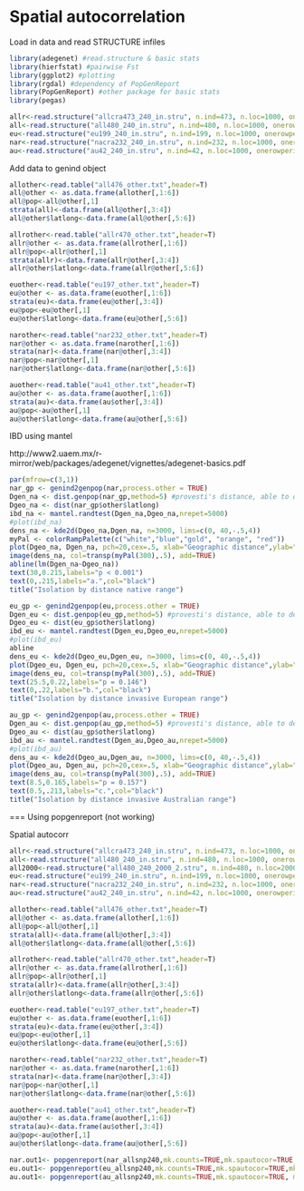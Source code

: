 Spatial autocorrelation
===


Load in data and read STRUCTURE infiles
```r
library(adegenet) #read.structure & basic stats
library(hierfstat) #pairwise Fst
library(ggplot2) #plotting
library(rgdal) #dependency of PopGenReport
library(PopGenReport) #other package for basic stats
library(pegas)
```

```r
allr<-read.structure("allcra473_240_in.stru", n.ind=473, n.loc=1000, onerowperind=FALSE, col.lab=1, col.pop=2, row.marknames=1,NA.char="-9", pop=85, ask=FALSE, quiet=FALSE)
all<-read.structure("all480_240_in.stru", n.ind=480, n.loc=1000, onerowperind=FALSE, col.lab=1, col.pop=2, row.marknames=1,NA.char="-9", pop=87, ask=FALSE, quiet=FALSE)
eu<-read.structure("eu199_240_in.stru", n.ind=199, n.loc=1000, onerowperind=FALSE, col.lab=1, col.pop=2, row.marknames=1, NA.char="-9", pop=36, ask=FALSE, quiet=FALSE)
nar<-read.structure("nacra232_240_in.stru", n.ind=232, n.loc=1000, onerowperind=FALSE, col.lab=1, col.pop=2, row.marknames=1,NA.char="-9", pop=42, ask=FALSE, quiet=FALSE)
au<-read.structure("au42_240_in.stru", n.ind=42, n.loc=1000, onerowperind=FALSE, col.lab=1, col.pop=2, row.marknames=1,NA.char="-9", pop=7,  ask=FALSE, quiet=FALSE)
```

Add data to genind object
```r
allother<-read.table("all476_other.txt",header=T)
all@other <- as.data.frame(allother[,1:6])
all@pop<-all@other[,1]
strata(all)<-data.frame(all@other[,3:4])
all@other$latlong<-data.frame(all@other[,5:6])

allrother<-read.table("allr470_other.txt",header=T)
allr@other <- as.data.frame(allrother[,1:6])
allr@pop<-allr@other[,1]
strata(allr)<-data.frame(allr@other[,3:4])
allr@other$latlong<-data.frame(allr@other[,5:6])

euother<-read.table("eu197_other.txt",header=T)
eu@other <- as.data.frame(euother[,1:6])
strata(eu)<-data.frame(eu@other[,3:4])
eu@pop<-eu@other[,1]
eu@other$latlong<-data.frame(eu@other[,5:6])

narother<-read.table("nar232_other.txt",header=T)
nar@other <- as.data.frame(narother[,1:6])
strata(nar)<-data.frame(nar@other[,3:4])
nar@pop<-nar@other[,1]
nar@other$latlong<-data.frame(nar@other[,5:6])

auother<-read.table("au41_other.txt",header=T)
au@other <- as.data.frame(auother[,1:6])
strata(au)<-data.frame(au$other[,3:4])
au@pop<-au@other[,1]
au@other$latlong<-data.frame(au@other[,5:6])
```
 
IBD using mantel

http://www2.uaem.mx/r-mirror/web/packages/adegenet/vignettes/adegenet-basics.pdf


```r
par(mfrow=c(3,1))
nar_gp <- genind2genpop(nar,process.other = TRUE)
Dgen_na <- dist.genpop(nar_gp,method=5) #provesti's distance, able to deal with missing data
Dgeo_na <- dist(nar_gp$other$latlong)
ibd_na <- mantel.randtest(Dgen_na,Dgeo_na,nrepet=5000)
#plot(ibd_na)
dens_na <- kde2d(Dgeo_na,Dgen_na, n=3000, lims=c(0, 40,-.5,4))
myPal <- colorRampPalette(c("white","blue","gold", "orange", "red"))
plot(Dgeo_na, Dgen_na, pch=20,cex=.5, xlab="Geographic distance",ylab="Genetic distance")
image(dens_na, col=transp(myPal(300),.5), add=TRUE)
abline(lm(Dgen_na~Dgeo_na))
text(30,0.215,labels="p < 0.001")
text(0,.215,labels="a.",col="black")
title("Isolation by distance native range")

eu_gp <- genind2genpop(eu,process.other = TRUE)
Dgen_eu <- dist.genpop(eu_gp,method=5) #provesti's distance, able to deal with missing data
Dgeo_eu <- dist(eu_gp$other$latlong)
ibd_eu <- mantel.randtest(Dgen_eu,Dgeo_eu,nrepet=5000)
#plot(ibd_eu)
abline
dens_eu <- kde2d(Dgeo_eu,Dgen_eu, n=3000, lims=c(0, 40,-.5,4))
plot(Dgeo_eu, Dgen_eu, pch=20,cex=.5, xlab="Geographic distance",ylab="Genetic distance")
image(dens_eu, col=transp(myPal(300),.5), add=TRUE)
text(25.5,0.22,labels="p = 0.146")
text(0,.22,labels="b.",col="black")
title("Isolation by distance invasive European range")

au_gp <- genind2genpop(au,process.other = TRUE)
Dgen_au <- dist.genpop(au_gp,method=5) #provesti's distance, able to deal with missing data
Dgeo_au <- dist(au_gp$other$latlong)
ibd_au <- mantel.randtest(Dgen_au,Dgeo_au,nrepet=5000)
#plot(ibd_au)
dens_au <- kde2d(Dgeo_au,Dgen_au, n=3000, lims=c(0, 40,-.5,4))
plot(Dgeo_au, Dgen_au, pch=20,cex=.5, xlab="Geographic distance",ylab="Genetic distance")
image(dens_au, col=transp(myPal(300),.5), add=TRUE)
text(8.5,0.165,labels="p = 0.157")
text(0.5,.213,labels="c.",col="black")
title("Isolation by distance invasive Australian range")
```





===
Using popgenreport (not working)

Spatial autocorr
```r



allr<-read.structure("allcra473_240_in.stru", n.ind=473, n.loc=1000, onerowperind=FALSE, col.lab=1, col.pop=2, row.marknames=1,NA.char="-9", pop=85, ask=FALSE, quiet=FALSE)
all<-read.structure("all480_240_in.stru", n.ind=480, n.loc=1000, onerowperind=FALSE, col.lab=1, col.pop=2, row.marknames=1,NA.char="-9", pop=87, ask=FALSE, quiet=FALSE)
all2000<-read.structure("all480_240_2000_2.stru", n.ind=480, n.loc=2000, onerowperind=FALSE, col.lab=1, col.pop=2, row.marknames=1,NA.char="-9", pop=87, ask=FALSE, quiet=FALSE)
eu<-read.structure("eu199_240_in.stru", n.ind=199, n.loc=1000, onerowperind=FALSE, col.lab=1, col.pop=2, row.marknames=1, NA.char="-9", pop=36, ask=FALSE, quiet=FALSE)
nar<-read.structure("nacra232_240_in.stru", n.ind=232, n.loc=1000, onerowperind=FALSE, col.lab=1, col.pop=2, row.marknames=1,NA.char="-9", pop=42, ask=FALSE, quiet=FALSE)
au<-read.structure("au42_240_in.stru", n.ind=42, n.loc=1000, onerowperind=FALSE, col.lab=1, col.pop=2, row.marknames=1,NA.char="-9", pop=7,  ask=FALSE, quiet=FALSE)
```

```r
allother<-read.table("all476_other.txt",header=T)
all@other <- as.data.frame(allother[,1:6])
all@pop<-all@other[,1]
strata(all)<-data.frame(all@other[,3:4])
all@other$latlong<-data.frame(all@other[,5:6])

allrother<-read.table("allr470_other.txt",header=T)
allr@other <- as.data.frame(allrother[,1:6])
allr@pop<-allr@other[,1]
strata(allr)<-data.frame(allr@other[,3:4])
allr@other$latlong<-data.frame(allr@other[,5:6])

euother<-read.table("eu197_other.txt",header=T)
eu@other <- as.data.frame(euother[,1:6])
strata(eu)<-data.frame(eu@other[,3:4])
eu@pop<-eu@other[,1]
eu@other$latlong<-data.frame(eu@other[,5:6])

narother<-read.table("nar232_other.txt",header=T)
nar@other <- as.data.frame(narother[,1:6])
strata(nar)<-data.frame(nar@other[,3:4])
nar@pop<-nar@other[,1]
nar@other$latlong<-data.frame(nar@other[,5:6])

auother<-read.table("au41_other.txt",header=T)
au@other <- as.data.frame(auother[,1:6])
strata(au)<-data.frame(au$other[,3:4])
au@pop<-au@other[,1]
au@other$latlong<-data.frame(au@other[,5:6])
```

```r
nar.out1<- popgenreport(nar_allsnp240,mk.counts=TRUE,mk.spautocor=TRUE, mk.pdf = TRUE,foldername = 'popgen_nar')
eu.out1<- popgenreport(eu_allsnp240,mk.counts=TRUE,mk.spautocor=TRUE,mk.pdf = TRUE,foldername = 'popgen_eu')
au.out1<- popgenreport(au_allsnp240,mk.counts=TRUE,mk.spautocor=TRUE, mk.pdf = TRUE,foldername = 'popgen_au')
```